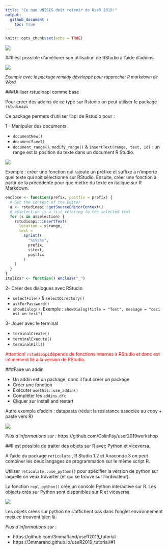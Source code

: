 ```yaml
---
title: "Ce que UNISIS doit retenir de UseR 2019!"
output: 
  github_document :
    toc: true
---
```

```r
knitr::opts_chunk$set(echo = TRUE)
```

<!-- README.md is generated from README.Rmd. Please edit that file -->

![](images/Toulouse.jpg)

##Il est possible d’améliorer son utilisation de RStudio à l’aide d’addins

![](images/remedy_example.gif)

<font size="2">*Exemple avec le package remedy développé pour rapprocher R markdown de Word.*</font>

###Utiliser rstudioapi comme base

Pour créer des addins de ce type sur Rstudio on peut utiliser le package `rstudioapi`

Ce package permets d'utiliser l'api de Rstudio pour :

1 - Manipuler des documents. 

- `documentNew()`
- `documentSave()`
- `document_range()`, `modify_range()` & `insertText(range, text, id)` : un range est la position du texte dans un document R Studio.

![](images/position.png)

Exemple : créer une fonction qui rajoute un préfixe et suffixe a n'importe quel texte qui soit sélectionné sur RStudio. Ensuite, créer une fonction à partir de la précédente pour que mettre du texte en italique sur R Markdown.
```r

enclose <- function(prefix, postfix = prefix) {
  # Get the context of the Editor
  a <- rstudioapi::getSourceEditorContext()
  # a$selection is a list refering to the selected text
  for (s in a$selection) {
    rstudioapi::insertText(
      location = s$range,
      text = 
        sprintf(
          "%s%s%s",
          prefix,
          s$text,
          postfix
        )
    )
  }
}
italicsr <- function() enclose("_")

```

2- Créer des dialogues avec RStudio


- `selectFile()` & `selectDirectory()`
- `askForPassword()`
- `showDialog()`. Exemple : `showDialog(title = "Test", message = "ceci est un test")`

3- Jouer avec le terminal

- `terminalCreate()`
- `terminalExecute()`
- `terminalKill()`

<span style="color:red"> Attention! `rstudioapi`dépends de fonctions internes à RStudio et donc est intimement lié à la version de RStudio.</span>

###Faire un addin

- Un addin est un package, donc il faut créer un package
- Créer une fonction
- Exécuter `usethis::use_addin()`
- Compléter les `addins.dfc`
- Cliquer sur install and restart

Autre exemple d'addin : datapasta (réduit la résistance associée au copy + paste vers R)

![](images/datapasta.gif)

*Plus d'informations sur :* https://github.com/ColinFay/user2019workshop

##Il est possible de traiter des objets sur R avec Python et viceversa.

A l'aide du package `reticulate` , R Studio 1.2 et Anaconda 3 on peut combiner les deux langages de programmation sur le même script R.

Utiliser `reticulate::use_python()` pour spécifier la version de python sur laquelle on veux travailler (et qui se trouve sur l'ordinateur).

La fonction `repl_python()` crée un console Python interactive sur R. Les objects crés sur Python sont disponibles sur R et viceversa.

![](images/python.png)

Les objets crées sur python ne s'affichent pas dans l'onglet environnement mais ce trouvent bien là.

*Plus d'informations sur :* 

- https://github.com/3mmaRand/useR2019_tutorial
- https://3mmarand.github.io/useR2019_tutorial/#1


